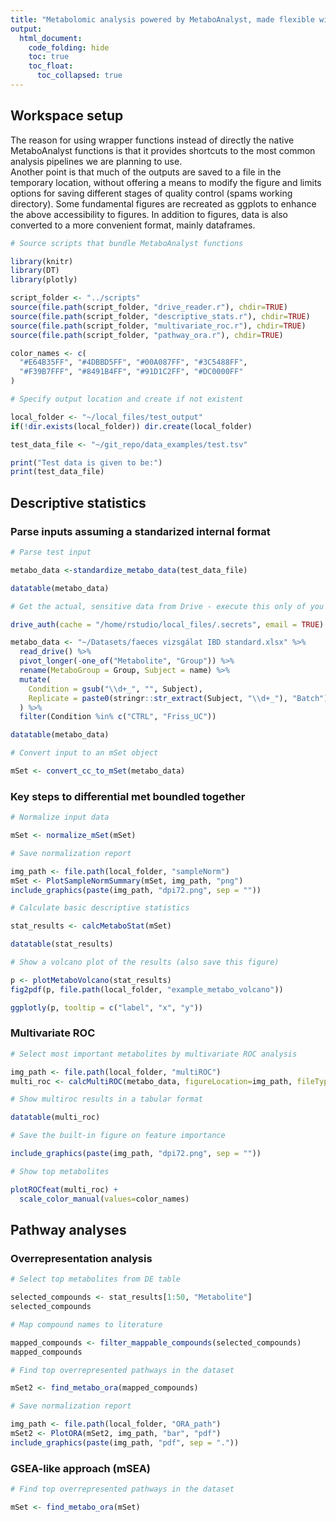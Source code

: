 ```yaml
---
title: "Metabolomic analysis powered by MetaboAnalyst, made flexible with scripts"
output: 
  html_document:
    code_folding: hide
    toc: true
    toc_float:
      toc_collapsed: true
---
```


## Workspace setup

The reason for using wrapper functions instead of directly the native MetaboAnalyst functions is that it provides shortcuts to the most common analysis pipelines we are planning to use.  
Another point is that much of the outputs are saved to a file in the temporary location, without offering a means to modify the figure and limits options for saving different stages of quality control (spams working directory).
Some fundamental figures are recreated as ggplots to enhance the above accessibility to figures.
In addition to figures, data is also converted to a more convenient format, mainly dataframes.

```r
# Source scripts that bundle MetaboAnalyst functions

library(knitr)
library(DT)
library(plotly)

script_folder <- "../scripts"
source(file.path(script_folder, "drive_reader.r"), chdir=TRUE)
source(file.path(script_folder, "descriptive_stats.r"), chdir=TRUE)
source(file.path(script_folder, "multivariate_roc.r"), chdir=TRUE)
source(file.path(script_folder, "pathway_ora.r"), chdir=TRUE)

color_names <- c(
  "#E64B35FF", "#4DBBD5FF", "#00A087FF", "#3C5488FF",
  "#F39B7FFF", "#8491B4FF", "#91D1C2FF", "#DC0000FF"
)
```

```r
# Specify output location and create if not existent

local_folder <- "~/local_files/test_output"
if(!dir.exists(local_folder)) dir.create(local_folder)

test_data_file <- "~/git_repo/data_examples/test.tsv"

print("Test data is given to be:")
print(test_data_file)
```

## Descriptive statistics

### Parse inputs assuming a standarized internal format

```r
# Parse test input

metabo_data <-standardize_metabo_data(test_data_file)

datatable(metabo_data)
```

```r
# Get the actual, sensitive data from Drive - execute this only of you have a key

drive_auth(cache = "/home/rstudio/local_files/.secrets", email = TRUE)

metabo_data <- "~/Datasets/faeces vizsgálat IBD standard.xlsx" %>%
  read_drive() %>%
  pivot_longer(-one_of("Metabolite", "Group")) %>%
  rename(MetaboGroup = Group, Subject = name) %>%
  mutate(
    Condition = gsub("\\d+_", "", Subject),
    Replicate = paste0(stringr::str_extract(Subject, "\\d+_"), "Batch")
  ) %>%
  filter(Condition %in% c("CTRL", "Friss_UC"))

datatable(metabo_data)
```

```r
# Convert input to an mSet object

mSet <- convert_cc_to_mSet(metabo_data)
```

### Key steps to differential met boundled together

```r
# Normalize input data

mSet <- normalize_mSet(mSet)
```

```r
# Save normalization report

img_path <- file.path(local_folder, "sampleNorm")
mSet <- PlotSampleNormSummary(mSet, img_path, "png")
include_graphics(paste(img_path, "dpi72.png", sep = ""))
```

```r
# Calculate basic descriptive statistics

stat_results <- calcMetaboStat(mSet)

datatable(stat_results)
```

```r
# Show a volcano plot of the results (also save this figure)

p <- plotMetaboVolcano(stat_results)
fig2pdf(p, file.path(local_folder, "example_metabo_volcano"))

ggplotly(p, tooltip = c("label", "x", "y"))
```

### Multivariate ROC

```r
# Select most important metabolites by multivariate ROC analysis

img_path <- file.path(local_folder, "multiROC")
multi_roc <- calcMultiROC(metabo_data, figureLocation=img_path, fileType="png")
```

```r
# Show multiroc results in a tabular format

datatable(multi_roc)
```

```r
# Save the built-in figure on feature importance

include_graphics(paste(img_path, "dpi72.png", sep = ""))
```

```r
# Show top metabolites

plotROCfeat(multi_roc) +
  scale_color_manual(values=color_names)
```


## Pathway analyses

### Overrepresentation analysis

```r
# Select top metabolites from DE table

selected_compounds <- stat_results[1:50, "Metabolite"]
selected_compounds
```

```r
# Map compound names to literature

mapped_compounds <- filter_mappable_compounds(selected_compounds)
mapped_compounds
```

```r
# Find top overrepresented pathways in the dataset

mSet2 <- find_metabo_ora(mapped_compounds)
```

```r
# Save normalization report

img_path <- file.path(local_folder, "ORA_path")
mSet2 <- PlotORA(mSet2, img_path, "bar", "pdf")
include_graphics(paste(img_path, "pdf", sep = "."))
```

### GSEA-like approach (mSEA)

```r
# Find top overrepresented pathways in the dataset

mSet <- find_metabo_ora(mSet)
```











